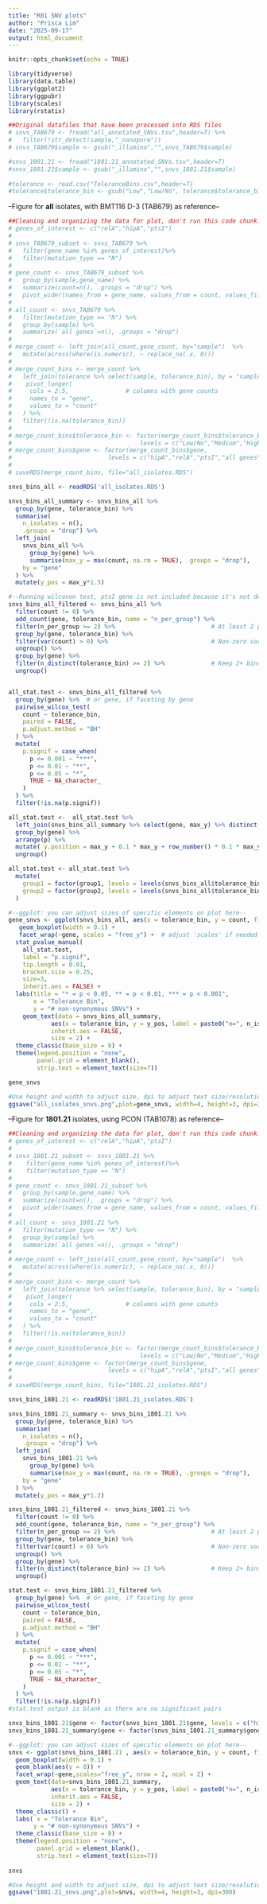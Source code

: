 ---
title: "R01 SNV plots"
author: "Prisca Lim"
date: "2025-09-17"
output: html_document
---

```{r setup, include=FALSE}
knitr::opts_chunk$set(echo = TRUE)

library(tidyverse)
library(data.table)
library(ggplot2)
library(ggpubr)
library(scales)
library(rstatix)
```


```{r}
##Original datafiles that have been processed into RDS files
# snvs_TAB679 <- fread("all_annotated_SNVs.tsv",header=T) %>%
#   filter(!str_detect(sample,"_nanopore"))
# snvs_TAB679$sample <- gsub("_illumina","",snvs_TAB679$sample)

#snvs_1801.21 <- fread("1801.21_annotated_SNVs.tsv",header=T)
#snvs_1801.21$sample <- gsub("_illumina","",snvs_1801.21$sample)
 
#tolerance <- read.csv("ToleranceBins.csv",header=T)
#tolerance$tolerance_bin <- gsub("Low","Low/No", tolerance$tolerance_bin)
```

--Figure for **all** isolates, with BMT116 D-3 (TAB679) as reference--
```{r}
##Cleaning and organizing the data for plot, don't run this code chunk!
# genes_of_interest <- c("relA","hipA","ptsI")
# 
# snvs_TAB679_subset <- snvs_TAB679 %>%
#   filter(gene_name %in% genes_of_interest)%>%
#   filter(mutation_type == "N")
# 
# gene_count <- snvs_TAB679_subset %>%
#   group_by(sample,gene_name) %>%
#   summarize(count=n(), .groups = "drop") %>%
#   pivot_wider(names_from = gene_name, values_from = count, values_fill = 0)
# 
# all_count <- snvs_TAB679 %>%
#   filter(mutation_type == "N") %>%
#   group_by(sample) %>%
#   summarize(`all genes`=n(), .groups = "drop")
# 
# merge_count <- left_join(all_count,gene_count, by="sample")  %>%
#   mutate(across(where(is.numeric), ~ replace_na(.x, 0)))
# 
# merge_count_bins <- merge_count %>%
#   left_join(tolerance %>% select(sample, tolerance_bin), by = "sample")  %>%
#    pivot_longer(
#     cols = 2:5,                # columns with gene counts
#     names_to = "gene",
#     values_to = "count"
#   ) %>%
#   filter(!is.na(tolerance_bin))
# 
# merge_count_bins$tolerance_bin <- factor(merge_count_bins$tolerance_bin,
#                                    levels = c("Low/No","Medium","High"))
# merge_count_bins$gene <- factor(merge_count_bins$gene,
#                           levels = c("hipA","relA","ptsI","all genes"))
# 
# saveRDS(merge_count_bins, file="all_isolates.RDS")
```

```{r}
snvs_bins_all <- readRDS('all_isolates.RDS')

snvs_bins_all_summary <- snvs_bins_all %>%
  group_by(gene, tolerance_bin) %>%
  summarise(
    n_isolates = n(),
    .groups = "drop") %>%
  left_join(
    snvs_bins_all %>%
      group_by(gene) %>%
      summarise(max_y = max(count, na.rm = TRUE), .groups = "drop"),
    by = "gene"
  ) %>%
  mutate(y_pos = max_y*1.5)  

#--Running wilcoxon test, ptsI gene is not included because it's not detected in Low/High bins--
snvs_bins_all_filtered <- snvs_bins_all %>%
  filter(count != 0) %>%
  add_count(gene, tolerance_bin, name = "n_per_group") %>%
  filter(n_per_group >= 2) %>%                           # At least 2 per bin
  group_by(gene, tolerance_bin) %>%
  filter(var(count) > 0) %>%                             # Non-zero variance
  ungroup() %>%
  group_by(gene) %>%
  filter(n_distinct(tolerance_bin) >= 2) %>%             # Keep 2+ bins
  ungroup()


all_stat.test <- snvs_bins_all_filtered %>%
  group_by(gene) %>%  # or gene, if faceting by gene
  pairwise_wilcox_test(
    count ~ tolerance_bin,
    paired = FALSE,             
    p.adjust.method = "BH"
  ) %>%
  mutate(
    p.signif = case_when(
      p <= 0.001 ~ "***",
      p <= 0.01 ~ "**",
      p <= 0.05 ~ "*",
      TRUE ~ NA_character_    
    )
  ) %>%
  filter(!is.na(p.signif))  

all_stat.test <-  all_stat.test %>%
  left_join(snvs_bins_all_summary %>% select(gene, max_y) %>% distinct(), by = "gene") %>%
  group_by(gene) %>%
  arrange(p) %>%
  mutate( y.position = max_y + 0.1 * max_y + row_number() * 0.1 * max_y) %>%
  ungroup()

all_stat.test <- all_stat.test %>%
  mutate(
    group1 = factor(group1, levels = levels(snvs_bins_all$tolerance_bin)),
    group2 = factor(group2, levels = levels(snvs_bins_all$tolerance_bin))
  )

#--ggplot: you can adjust sizes of specific elements on plot here--
gene_snvs <- ggplot(snvs_bins_all, aes(x = tolerance_bin, y = count, fill = tolerance_bin )) +
   geom_boxplot(width = 0.1) +
   facet_wrap(~gene, scales = "free_y") +  # adjust 'scales' if needed
  stat_pvalue_manual(
    all_stat.test,
    label = "p.signif",
    tip.length = 0.01,
    bracket.size = 0.25,
    size=3,
    inherit.aes = FALSE) +
  labs(title = "* = p < 0.05, ** = p < 0.01, *** = p < 0.001",
       x = "Tolerance Bin",
       y = "# non-synonymous SNVs") +
    geom_text(data = snvs_bins_all_summary,
            aes(x = tolerance_bin, y = y_pos, label = paste0("n=", n_isolates)),
            inherit.aes = FALSE,
            size = 2) +
  theme_classic(base_size = 8) +
  theme(legend.position = "none", 
        panel.grid = element_blank(), 
        strip.text = element_text(size=7))

gene_snvs

#Use height and width to adjust size, dpi to adjust text size/resolution for entire figure
ggsave("all_isolates_snvs.png",plot=gene_snvs, width=4, height=3, dpi=300)
```

--Figure for **1801.21** isolates, using PCON (TAB1078) as reference--
```{r}
##Cleaning and organizing the data for plot, don't run this code chunk!
# genes_of_interest <- c("relA","hipA","ptsI")
# 
# snvs_1801.21_subset <- snvs_1801.21 %>%
#    filter(gene_name %in% genes_of_interest)%>%
#    filter(mutation_type == "N")
# 
# gene_count <- snvs_1801.21_subset %>%
#   group_by(sample,gene_name) %>%
#   summarize(count=n(), .groups = "drop") %>%
#   pivot_wider(names_from = gene_name, values_from = count, values_fill = 0)
# 
# all_count <- snvs_1801.21 %>%
#   filter(mutation_type == "N") %>%
#   group_by(sample) %>%
#   summarize(`all genes`=n(), .groups = "drop")
# 
# merge_count <- left_join(all_count,gene_count, by="sample")  %>%
#   mutate(across(where(is.numeric), ~ replace_na(.x, 0)))
# 
# merge_count_bins <- merge_count %>%
#   left_join(tolerance %>% select(sample, tolerance_bin), by = "sample")  %>%
#    pivot_longer(
#     cols = 2:5,                # columns with gene counts
#     names_to = "gene",
#     values_to = "count"
#   ) %>%
#   filter(!is.na(tolerance_bin))
# 
# merge_count_bins$tolerance_bin <- factor(merge_count_bins$tolerance_bin,
#                                    levels = c("Low/No","Medium","High"))
# merge_count_bins$gene <- factor(merge_count_bins$gene,
#                           levels = c("hipA","relA","ptsI","all genes"))
# 
# saveRDS(merge_count_bins, file="1801.21_isolates.RDS")
```

```{r}
snvs_bins_1801.21 <- readRDS('1801.21_isolates.RDS')

snvs_bins_1801.21_summary <- snvs_bins_1801.21 %>%
  group_by(gene, tolerance_bin) %>%
  summarise(
    n_isolates = n(),
    .groups = "drop") %>%
  left_join(
    snvs_bins_1801.21 %>%
      group_by(gene) %>%
      summarise(max_y = max(count, na.rm = TRUE), .groups = "drop"),
    by = "gene"
  ) %>%
  mutate(y_pos = max_y*1.2)  

snvs_bins_1801.21_filtered <- snvs_bins_1801.21 %>%
  filter(count != 0) %>%
  add_count(gene, tolerance_bin, name = "n_per_group") %>%
  filter(n_per_group >= 2) %>%                           # At least 2 per bin
  group_by(gene, tolerance_bin) %>%
  filter(var(count) > 0) %>%                             # Non-zero variance
  ungroup() %>%
  group_by(gene) %>%
  filter(n_distinct(tolerance_bin) >= 2) %>%             # Keep 2+ bins
  ungroup()

stat.test <- snvs_bins_1801.21_filtered %>%
  group_by(gene) %>%  # or gene, if faceting by gene
  pairwise_wilcox_test(
    count ~ tolerance_bin,
    paired = FALSE,             
    p.adjust.method = "BH"
  ) %>%
  mutate(
    p.signif = case_when(
      p <= 0.001 ~ "***",
      p <= 0.01 ~ "**",
      p <= 0.05 ~ "*",
      TRUE ~ NA_character_    
    )
  ) %>%
  filter(!is.na(p.signif))  
#stat.test output is blank as there are no significant pairs

snvs_bins_1801.21$gene <- factor(snvs_bins_1801.21$gene, levels = c("hipA","relA","ptsI","all genes"))
snvs_bins_1801.21_summary$gene <- factor(snvs_bins_1801.21_summary$gene, levels = c("hipA","relA","ptsI","all genes"))

#--ggplot: you can adjust sizes of specific elements on plot here--
snvs <- ggplot(snvs_bins_1801.21 , aes(x = tolerance_bin, y = count, fill = tolerance_bin )) +
  geom_boxplot(width = 0.1) +
  geom_blank(aes(y = 0)) +
  facet_wrap(~gene,scales="free_y", nrow = 2, ncol = 2) +
  geom_text(data=snvs_bins_1801.21_summary,
            aes(x = tolerance_bin, y = y_pos, label = paste0("n=", n_isolates)),
            inherit.aes = FALSE,
            size = 2) +
  theme_classic() +
  labs( x = "Tolerance Bin",
       y = "# non-synonymous SNVs") +
  theme_classic(base_size = 8) +
  theme(legend.position = "none", 
        panel.grid = element_blank(), 
        strip.text = element_text(size=7))
  
snvs

#Use height and width to adjust size, dpi to adjust text size/resolution for entire figure
ggsave("1801.21_snvs.png",plot=snvs, width=4, height=3, dpi=300)
```


